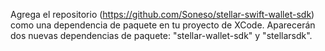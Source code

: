 
Agrega el repositorio (https://github.com/Soneso/stellar-swift-wallet-sdk) como una dependencia de paquete en tu proyecto de XCode. Aparecerán dos nuevas dependencias de paquete: "stellar-wallet-sdk" y "stellarsdk".
